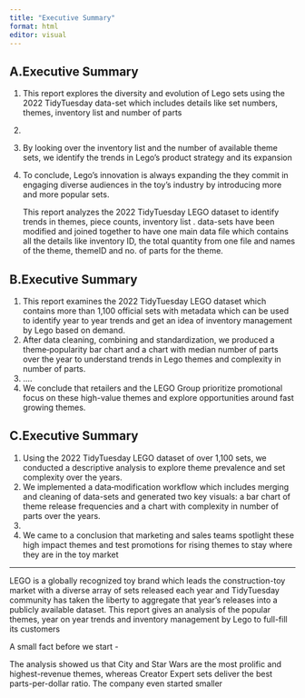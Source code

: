 ```yaml
---
title: "Executive Summary"
format: html
editor: visual
---
```


## A.Executive Summary

1.  This report explores the diversity and evolution of Lego sets using the 2022 TidyTuesday data-set which includes details like set numbers, themes, inventory list and number of parts

2.  

3.  By looking over the inventory list and the number of available theme sets, we identify the trends in Lego's product strategy and its expansion

4.  To conclude, Lego's innovation is always expanding the they commit in engaging diverse audiences in the toy's industry by introducing more and more popular sets.

    This report analyzes the 2022 TidyTuesday LEGO dataset to identify trends in themes, piece counts, inventory list . data-sets have been modified and joined together to have one main data file which contains all the details like inventory ID, the total quantity from one file and names of the theme, themeID and no. of parts for the theme.

## B.Executive Summary

1.  This report examines the 2022 TidyTuesday LEGO dataset which contains more than 1,100 official sets with metadata which can be used to identify year to year trends and get an idea of inventory management by Lego based on demand.
2.  After data cleaning, combining and standardization, we produced a theme‐popularity bar chart and a chart with median number of parts over the year to understand trends in Lego themes and complexity in number of parts.
3.  ....
4.  We conclude that retailers and the LEGO Group prioritize promotional focus on these high-value themes and explore opportunities around fast growing themes.

## C.Executive Summary

1.  Using the 2022 TidyTuesday LEGO dataset of over 1,100 sets, we conducted a descriptive analysis to explore theme prevalence and set complexity over the years.
2.  We implemented a data‐modification workflow which includes merging and cleaning of data-sets and generated two key visuals: a bar chart of theme release frequencies and a chart with complexity in number of parts over the years.
3.  
4.  We came to a conclusion that marketing and sales teams spotlight these high impact themes and test promotions for rising themes to stay where they are in the toy market

---

LEGO is a globally recognized toy brand which leads the construction-toy market with a diverse array of sets released each year and TidyTuesday community has taken the liberty to aggregate that year’s releases into a publicly available dataset. This report gives an analysis of the popular themes, year on year trends and inventory management by Lego to full-fill its customers

A small fact before we start -

The analysis showed us that City and Star Wars are the most prolific and highest-revenue themes, whereas Creator Expert sets deliver the best parts-per-dollar ratio. The company even started smaller
